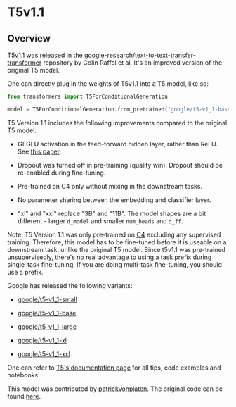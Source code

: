 <!--Copyright 2021 The HuggingFace Team. All rights reserved.

Licensed under the Apache License, Version 2.0 (the "License"); you may not use this file except in compliance with
the License. You may obtain a copy of the License at

http://www.apache.org/licenses/LICENSE-2.0

Unless required by applicable law or agreed to in writing, software distributed under the License is distributed on
an "AS IS" BASIS, WITHOUT WARRANTIES OR CONDITIONS OF ANY KIND, either express or implied. See the License for the
specific language governing permissions and limitations under the License.
-->

# T5v1.1

## Overview

T5v1.1 was released in the [google-research/text-to-text-transfer-transformer](https://github.com/google-research/text-to-text-transfer-transformer/blob/main/released_checkpoints.md#t511)
repository by Colin Raffel et al. It's an improved version of the original T5 model.

One can directly plug in the weights of T5v1.1 into a T5 model, like so:

```python
from transformers import T5ForConditionalGeneration

model = T5ForConditionalGeneration.from_pretrained("google/t5-v1_1-base")
```

T5 Version 1.1 includes the following improvements compared to the original T5 model:

- GEGLU activation in the feed-forward hidden layer, rather than ReLU. See [this paper](https://arxiv.org/abs/2002.05202).

- Dropout was turned off in pre-training (quality win). Dropout should be re-enabled during fine-tuning.

- Pre-trained on C4 only without mixing in the downstream tasks.

- No parameter sharing between the embedding and classifier layer.

- "xl" and "xxl" replace "3B" and "11B". The model shapes are a bit different - larger `d_model` and smaller
  `num_heads` and `d_ff`.

Note: T5 Version 1.1 was only pre-trained on [C4](https://huggingface.co/datasets/c4) excluding any supervised
training. Therefore, this model has to be fine-tuned before it is useable on a downstream task, unlike the original T5
model. Since t5v1.1 was pre-trained unsupervisedly, there's no real advantage to using a task prefix during single-task
fine-tuning. If you are doing multi-task fine-tuning, you should use a prefix.

Google has released the following variants:

- [google/t5-v1_1-small](https://huggingface.co/google/t5-v1_1-small)

- [google/t5-v1_1-base](https://huggingface.co/google/t5-v1_1-base)

- [google/t5-v1_1-large](https://huggingface.co/google/t5-v1_1-large)

- [google/t5-v1_1-xl](https://huggingface.co/google/t5-v1_1-xl)

- [google/t5-v1_1-xxl](https://huggingface.co/google/t5-v1_1-xxl).

One can refer to [T5's documentation page](t5) for all tips, code examples and notebooks.

This model was contributed by [patrickvonplaten](https://huggingface.co/patrickvonplaten). The original code can be
found [here](https://github.com/google-research/text-to-text-transfer-transformer/blob/main/released_checkpoints.md#t511).

